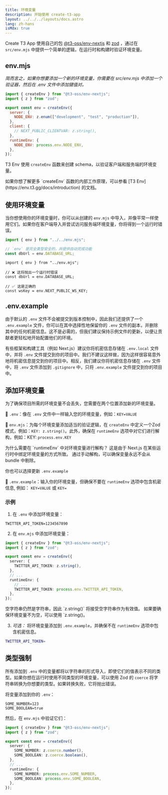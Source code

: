```yaml
---
title: 环境变量
description: 开始使用 create-t3-app
layout: ../../../layouts/docs.astro
lang: zh-hans
isMdx: true
---
```



Create T3 App 使用自己的包 [@t3-oss/env-nextjs](https://env.t3.gg) 和 [zod](https://zod.dev) ，通过在 `src/env.mjs` 中提供一个简单的逻辑，在运行时和构建时验证环境变量。

## env.mjs

_简而言之，如果你想要添加一个新的环境变量，你需要在 src/env.mjs 中添加一个验证器，然后在 .env 文件中添加键值对。_

```ts:env.mjs
import { createEnv } from "@t3-oss/env-nextjs";
import { z } from "zod";

export const env = createEnv({
  server: {
    NODE_ENV: z.enum(["development", "test", "production"]),
  },
  client: {
    // NEXT_PUBLIC_CLIENTVAR: z.string(),
  },
  runtimeEnv: {
    NODE_ENV: process.env.NODE_ENV,
  },
});
```

T3 Env 使用 `createEnv` 函数来创建 schema，以验证客户端和服务端的环境变量。

<Callout type="info">
  如果你想了解更多 `createEnv` 函数的内部工作原理，可以参看 [T3
  Env](https://env.t3.gg/docs/introduction) 的文档。
</Callout>

## 使用环境变量

当你想使用你的环境变量时，你可以从创建的 `env.mjs` 中导入，并像平常一样使用它们。如果你在客户端导入并尝试访问服务端环境变量，你将得到一个运行时错误。

```ts:pages/api/hello.ts
import { env } from "../../env.mjs";

// `env` 是完全类型安全的，并提供自动完成功能
const dbUrl = env.DATABASE_URL;
```

```ts:pages/index.tsx
import { env } from "../env.mjs";

// ❌ 这将抛出一个运行时错误
const dbUrl = env.DATABASE_URL;

// ✅ 这是正确的
const wsKey = env.NEXT_PUBLIC_WS_KEY;
```

## .env.example

由于默认的 `.env` 文件不会被提交到版本控制中，因此我们还提供了一个 `.env.example` 文件，你可以在其中选择性地保留你的 `.env` 文件的副本，并删除其中的任何机密信息。这不是必需的，但我们建议保持示例文件的更新，以便让贡献者更轻松地开始配置他们的环境。

有些框架和构建工具（例如 Next.js）建议你将机密信息存储在 `.env.local` 文件中，并将 `.env` 文件提交到你的项目中。我们不建议这样做，因为这样很容易意外地将机密信息提交到你的项目中。相反，我们建议你将机密信息存储在 `.env` 文件中，将 `.env` 文件添加到 `.gitignore` 中，只将 `.env.example` 文件提交到你的项目中。

## 添加环境变量

为了确保项目所需的环境变量不会丢失，您需要在两个位置添加新的环境变量。

📄 `.env`：像在 `.env` 文件中一样输入您的环境变量，例如：`KEY=VALUE`

📄 `env.mjs`：为每个环境变量添加适当的验证逻辑，在 `createEnv` 中定义一个Zod模式，例如：`KEY: z.string()`。此外，确保在 `runtimeEnv` 选项中对它们进行解构，例如：KEY: `process.env.KEY`

<Callout type="info">
  为什么需要在 `runtimeEnv` 中对环境变量进行解构？ 这是由于 Next.js
  在某些运行时中绑定环境变量的方式所致。 通过手动解构，可以确保变量永远不会从
  bundle 中剔除。
</Callout>

你也可以选择更新 `.env.example`

📄 `.env.example`：输入你的环境变量，但确保不要在 `runtimeEnv` 选项中包含机密信息, 例如： `KEY=VALUE` 或 `KEY=`

### 示例

1. 在 `.env` 中添加环境变量：

```
TWITTER_API_TOKEN=1234567890
```

2. 在 `env.mjs` 中添加环境变量：

```ts
import { createEnv } from "@t3-oss/env-nextjs";
import { z } from "zod";

export const env = createEnv({
  server: {
    TWITTER_API_TOKEN: z.string(),
  },
  // ...
  runtimeEnv: {
    // ...
    TWITTER_API_TOKEN: process.env.TWITTER_API_TOKEN,
  },
});
```

<Callout type="info">
  空字符串仍然是字符串，因此 `z.string()` 将接受空字符串作为有效值。
  如果要确保环境变量不为空，可以使用 `z.string()。
</Callout>

3. _可选：_ 将环境变量添加到 `.env.example`，并确保不在 `runtimeEnv` 选项中包含机密信息。

```bash
TWITTER_API_TOKEN=
```

## 类型强制

所有添加到 `.env` 中的变量都将以字符串的形式导入，即使它们的值表示不同的类型。如果你想在运行时使用不同类型的环境变量，可以使用 Zod 的 `coerce` 将字符串转换为你想要的类型。如果转换失败，它将抛出错误。

将变量添加到你的 `.env`：

```
SOME_NUMBER=123
SOME_BOOLEAN=true
```

然后，在 `env.mjs` 中验证它们：

```ts
import { createEnv } from "@t3-oss/env-nextjs";
import { z } from "zod";

export const env = createEnv({
  server: {
    SOME_NUMBER: z.coerce.number(),
    SOME_BOOLEAN: z.coerce.boolean(),
  },
  // ...
  runtimeEnv: {
    SOME_NUMBER: process.env.SOME_NUMBER,
    SOME_BOOLEAN: process.env.SOME_BOOLEAN,
  },
});
```
